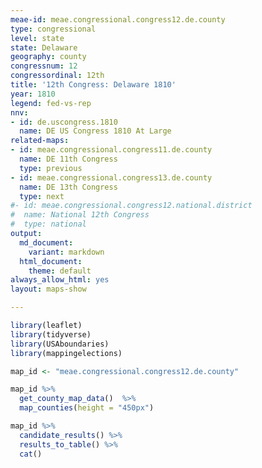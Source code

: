 ```yaml
---
meae-id: meae.congressional.congress12.de.county
type: congressional
level: state
state: Delaware
geography: county
congressnum: 12
congressordinal: 12th
title: '12th Congress: Delaware 1810'
year: 1810
legend: fed-vs-rep
nnv:
- id: de.uscongress.1810
  name: DE US Congress 1810 At Large
related-maps:
- id: meae.congressional.congress11.de.county
  name: DE 11th Congress
  type: previous
- id: meae.congressional.congress13.de.county
  name: DE 13th Congress
  type: next
#- id: meae.congressional.congress12.national.district
#  name: National 12th Congress
#  type: national
output:
  md_document:
    variant: markdown
  html_document:
    theme: default
always_allow_html: yes
layout: maps-show

---
```


```r
library(leaflet)
library(tidyverse)
library(USAboundaries)
library(mappingelections)

map_id <- "meae.congressional.congress12.de.county"
```

<div class="map">

```r
map_id %>%
  get_county_map_data()  %>%
  map_counties(height = "450px")
```

</div>

<div class="results-table">

```r
map_id %>%
  candidate_results() %>%
  results_to_table() %>%
  cat()
```

</div>
